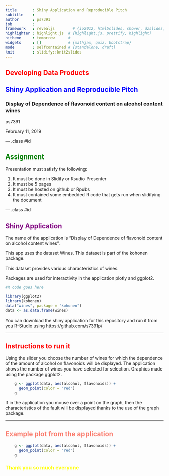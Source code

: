 ```yaml
---
title       : Shiny Application and Reproducible Pitch
subtitle    : 
author      : ps7391
job         : 
framework   : revealjs        # {io2012, html5slides, shower, dzslides, ...}
highlighter : highlight.js  # {highlight.js, prettify, highlight}
hitheme     : tomorrow      # 
widgets     : []            # {mathjax, quiz, bootstrap}
mode        : selfcontained # {standalone, draft}
knit        : slidify::knit2slides
---
```


## <span style="color:red; font-weight:bold">Developing Data Products</span>
## <span style="color:blue; font-weight:bold">Shiny Application and Reproducible Pitch</span>
### Display of Dependence of flavonoid content on alcohol content wines

ps7391

February 11, 2019

--- .class #id 

## <span style="color:green; font-weight:bold">Assignment</span>

Presentation must satisfy the following:

1. It must be done in Slidify or Rsudio Presenter
2. It must be 5 pages
3. It must be hosted on github or Rpubs
4. It must contained some embedded R code that gets run when slidifying the document

--- .class #id

## <span style="color:purple; font-weight:bold">Shiny Application</span>

The name of the application is "Display of Dependence of flavonoid content on alcohol content wines".

This app uses the dataset Wines. This dataset is part of the kohonen package.

This dataset provides various characteristics of wines.

Packages are used for interactivity in the application plotly and ggplot2.

```r
#R code goes here

library(ggplot2)
library(kohonen)
data("wines", package = "kohonen")
data <- as.data.frame(wines)
```

You can download the shiny application for this repository and run it from you R-Studio using https://github.com/s7391p/

---

## <span style="color:red; font-weight:bold">Instructions to run it</span>

Using the slider you choose the number of wines for which the dependence of the amount of alcohol on flavonoids will be displayed. The application shows the number of wines you have selected for selection.
Graphics made using the package ggplot2.

```r
    g <- ggplot(data, aes(alcohol, flavonoids)) +
      geom_point(color = "red")
    g
```


If in the application you mouse over a point on the graph, then the characteristics of the fault will be displayed thanks to the use of the graph package.

---

## <span style="color:salmon; font-weight:bold">Example plot from the application</span>


```r
    g <- ggplot(data, aes(alcohol, flavonoids)) +
      geom_point(color = "red")
    g
```
### <span style="color:yellow; font-weight:bold">Thank you so much everyone</span>